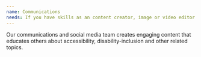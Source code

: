 ```yaml
---
name: Communications
needs: If you have skills as an content creator, image or video editor or enjoy putting thoughts to paper, we'd love for you to be a part of our team!
---
```


Our communications and social media team creates engaging content that educates others about accessibility, disability-inclusion and other related topics. 
